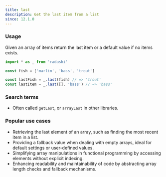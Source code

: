 ```yaml
---
title: last
description: Get the last item from a list
since: 12.1.0
---
```


### Usage

Given an array of items return the last item or a default value if no items exists.

```ts
import * as _ from 'radashi'

const fish = ['marlin', 'bass', 'trout']

const lastFish = _.last(fish) // => 'trout'
const lastItem = _.last([], 'bass') // => 'bass'
```

### Search terms

- Often called `getLast`, or `arrayLast` in other libraries.

### Popular use cases

- Retrieving the last element of an array, such as finding the most recent item in a list.
- Providing a fallback value when dealing with empty arrays, ideal for default settings or user-defined values.
- Simplifying array manipulations in functional programming by accessing elements without explicit indexing.
- Enhancing readability and maintainability of code by abstracting array length checks and fallback mechanisms.
